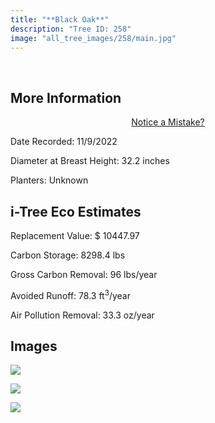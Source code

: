 ```yaml
---
title: "**Black Oak**"
description: "Tree ID: 258"
image: "all_tree_images/258/main.jpg"
---
```


<br>

## **More Information**
::: column-margin
<center><a class="button" href="https://forms.gle/W6f5nwYxrM33hF4f7">Notice a Mistake?</a></center>
:::


Date Recorded:  11/9/2022

Diameter at Breast Height:  32.2  inches

Planters:  Unknown

## **i-Tree Eco Estimates**


 Replacement Value: $ 10447.97

 Carbon Storage:  8298.4  lbs

 Gross Carbon Removal:  96  lbs/year

 Avoided Runoff:  78.3  ft<sup>3</sup>/year

 Air Pollution Removal:  33.3  oz/year

## **Images**


 ![](all_tree_images/258/IMG_7305.jpg)

 ![](all_tree_images/258/IMG_7306.jpg)

 ![](all_tree_images/258/main.jpg)
